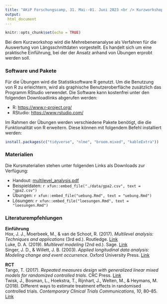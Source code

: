 ```yaml
---
title: "AKiP Forschungscamp, 31. Mai--01. Juni 2023 <br /> Kurzworkshop Multilevel Analysis"
output:
 html_document
---
```


```r
knitr::opts_chunk$set(echo = TRUE)
```

Bei dem Kurzworkshop wird die Mehrebenenanalyse als Verfahren für die Auswertung von Längsschnittdaten vorgestellt. Es handelt sich um eine praktische Einführung, bei der der Ansatz anhand von Übungen erprobt werden soll.

### Software und Pakete
Für die Übungen wird die Statistiksoftware R genutzt. Um die Benutzung von R zu erleichtern, wird als graphische Benutzeroberfläche zusätzlich das Programm RStudio verwendet. Die Software kann kostenfrei unter den folgenden Downloadlinks abgerufen werden:

- R: [https://www.r-project.org/](https://ftp.fau.de/cran/)
- RStudio: [https://www.rstudio.com/](https://www.rstudio.com/products/rstudio/download/#download)

Im Rahmen der Übungen werden verschiedene Pakete benötigt, die die Funktionalität von R erweitern. Diese können mit folgendem Befehl installiert werden:

```r
install.packages(c("tidyverse", "nlme", "broom.mixed", "kableExtra"))
```

### Materialien
Die Kursmaterialien stehen unter folgenden Links als Downloads zur Verfügung:

- Handout: [multilevel_analysis.pdf](https://uni-koeln.sciebo.de/s/Oci76TnsbUlG6TX)
- Beispieldaten: `r xfun::embed_file("./data/gpa2.csv", text = "gpa2.csv")`
- Übungen: `r xfun::embed_file("uebung.Rmd", text = "uebung.Rmd")`
- Lösungen: `r xfun::embed_file("loesungen.Rmd", text = "loesungen.Rmd")`

### Literaturempfehlungen
**Einführung** \
Hox, J. J., Moerbeek, M., & van de Schoot, R. (2017). *Multilevel analysis: Techniques and applications* (3rd ed.). Routledge. [Link](https://multilevel-analysis.sites.uu.nl) \
Luke, D. A. (2019). *Multilevel modeling* (2nd ed.). Sage. [Link](https://us.sagepub.com/en-us/nam/multilevel-modeling/book243884)\
Singer, J. D., & Willett, J. B. (2003). *Applied longitudinal data analysis: Modeling change and event occurrence*. Oxford University Press. [Link](https://doi.org/10.1093/acprof:oso/9780195152968.001.0001) \

**RCT** \
Tango, T. (2017). *Repeated measures design with generalized linear mixed models for randomized controlled trials*. CRC Press. [Link](https://www.routledge.com/Repeated-Measures-Design-with-Generalized-Linear-Mixed-Models-for-Randomized/Tango/p/book/9780367736385) \
Twisk, J., Bosman, L., Hoekstra, T., Rijnhart, J., Welten, M., & Heymans, M. (2018). Different ways to estimate treatment effects in randomised controlled trials. *Contemporary Clinical Trials Communications, 10*, 80–85. [Link](https://doi.org/10.1016/j.conctc.2018.03.008)

